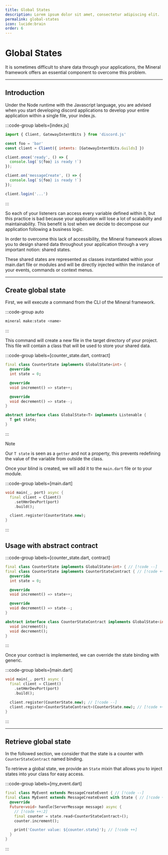 ```yaml
---
title: Global States
description: Lorem ipsum dolor sit amet, consectetur adipiscing elit.
permalink: global-states
icon: lucide:brain
order: 6
---
```

# Global States

It is sometimes difficult to share data through your applications, the Mineral framework offers an essential component
to overcome this problem.

---

## Introduction

Under the Node runtime with the Javascript language, you are advised when you start developing discord applications to
develop your entire application within a single file, your index.js.

:::code-group labels=[index.js]
```js
import { Client, GatewayIntentBits } from 'discord.js'

const foo = 'bar'
const client = Client({ intents: [GatewayIntentBits.Guilds] })

client.once('ready', () => {
  console.log(`${foo} is ready !`)
});

client.on('messageCreate', () => {
  console.log(`${foo} is ready !`)
});

client.login('...')
```
:::

So each of your listeners can access every variable defined within it, but this practice is bad because your application
will lose a lot of scalability and maintainability. This benefit is lost when we decide to decompose our application
following a business logic.

In order to overcome this lack of accessibility, the Mineral framework allows you to design shared data throughout your
application through a very important notion: shared states.

These shared states are represented as classes instantiated within your main.dart file or modules and will be directly
injected within the instance of your events, commands or context menus.

---

## Create global state

First, we will execute a command from the CLI of the Mineral framework.

:::code-group auto
```bash
mineral make:state <name>
```
:::

This command will create a new file in the target directory of your project. This file will contain a class that will
be used to store your shared data.

:::code-group labels=[counter_state.dart, contract]
```dart
final class CounterState implements GlobalState<int> {
  @override
  int state = 0;

  @override
  void increment() => state++;

  @override
  void decrement() => state--;
}
```
```dart
abstract interface class GlobalState<T> implements Listenable {
  T get state;
}
```
:::

> [!note]
> Our `T state` is seen as a `getter` and not a property, this prevents redefining the value of the variable from outside the class.

Once your blind is created, we will add it to the `main.dart` file or to your module.

:::code-group labels=[main.dart]
```dart
void main(_, port) async {
  final client = Client()
    .setHmrDevPort(port)
    .build();

  client.register(CounterState.new);
}
```
:::

## Usage with abstract contract

:::code-group labels=[counter_state.dart, contract]

```dart
final class CounterState implements GlobalState<int> { // [!code --]
final class CounterState implements CounterStateContract { // [!code ++]
  @override
  int state = 0;

  @override
  void increment() => state++;

  @override
  void decrement() => state--;
}
```
```dart
abstract interface class CounterStateContract implements GlobalState<int> {
  void increment();
  void decrement();
}
```
:::

Once your contract is implemented, we can override the state binding with generic.

:::code-group labels=[main.dart]
```dart
void main(_, port) async {
  final client = Client()
    .setHmrDevPort(port)
    .build();

  client.register(CounterState.new); // [!code --]
  client.register<CounterStateContract>(CounterState.new); // [!code ++]
}
```
:::

---

## Retrieve global state

In the followed section, we consider that the state is a counter with `CounterStateContract` named binding.

To retrieve a global state, we provide an `State` mixin that allows you to inject states into your class for easy
access.

:::code-group labels=[my_event.dart]
```dart
final class MyEvent extends MessageCreateEvent { // [!code --]
final class MyEvent extends MessageCreateEvent with State { // [!code ++]
  @override
  Future<void> handle(ServerMessage message) async {
    // [!code ++:2]
    final counter = state.read<CounterStateContract>();
    counter.increment();

    print('Counter value: ${counter.state}'); // [!code ++]
  }
}
```
:::